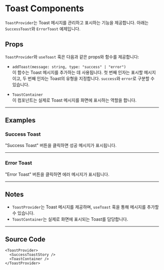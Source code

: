 
<Meta of={ToastStories} />

# Toast Components

`ToastProvider`는 Toast 메시지를 관리하고 표시하는 기능을 제공합니다. 아래는 `SuccessToast`와 `ErrorToast` 예제입니다.

## Props

`ToastProvider`와 `useToast` 훅은 다음과 같은 props와 함수를 제공합니다:

- `addToast(message: string, type: "success" | "error")`  
  이 함수는 Toast 메시지를 추가하는 데 사용됩니다. 첫 번째 인자는 표시할 메시지이고, 두 번째 인자는 Toast의 유형을 지정합니다. `success`와 `error`로 구분할 수 있습니다.

- `ToastContainer`  
  이 컴포넌트는 실제로 Toast 메시지를 화면에 표시하는 역할을 합니다.

---

## Examples

### Success Toast

"Success Toast" 버튼을 클릭하면 성공 메시지가 표시됩니다.

<Canvas of={ToastStories.Success} />

---

### Error Toast

"Error Toast" 버튼을 클릭하면 에러 메시지가 표시됩니다.

<Canvas of={ToastStories.Error} />

---

## Notes

- `ToastProvider`는 Toast 메시지를 제공하며, `useToast` 훅을 통해 메시지를 추가할 수 있습니다.
- `ToastContainer`는 실제로 화면에 표시되는 Toast를 담당합니다.

---

## Source Code

```tsx
<ToastProvider>
  <SuccessToastStory />
  <ToastContainer />
</ToastProvider>
```
